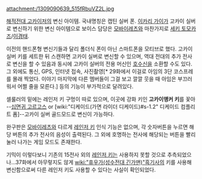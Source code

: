 attachment:/1309090639_515fRbuVZ2L.jpg

[[해적전대 고카이저]]의 변신 아이템. 국내명칭은 캡틴 실버 폰.
[[이카리 가이]]가 고카이 실버로 변신하기 위한 변신 아이템으로 보이스 담당은 [[모바이레츠]]와 마찬가지로 [[세키 토모카즈]]/[[이경태]].

이전의 핸드폰형 변신기들과 달리 폴더식 폰이 아닌 스마트폰을 모티브로 했다. 고카이 실버 키를 세트한 뒤 스캔하면 고카이 실버로 변신할 수 있으며, 역대 전대의 추가 전사로 변신을 할 수 있음과 동시에 고카이 실버의 전용 머신인 [[호수신]]을 소환할 수도 있다. 그 외에도 통신, GPS, 인터넷 접속, 사진촬영[* 29화에서 이걸로 아임의 3단 코스프레를 몰래 찍었다. 이야기 마지막에 다른 멤버들이 그걸 보고 깔깔 웃을 때 아임은 부끄러워서 어쩔 줄을 모른다.] 등의 기능이 부가적으로 달려있다.

셀룰러의 밑에는 레인저 키 구멍이 따로 있으며, 이곳에 강화 키인 '''고카이앵커 키'''를 꽃아 --[[십면귀 고르고스]] or [wiki:"디케이드(가면 라이더 디케이드)#s-1.2" 디케이드 컴플리트 폼]--고카이 실버 골드모드로 변신이 가능하다.

완구판은 [[모바이레츠]]와 다르게 [[레인저 키]] 인식 기능은 없으며, 각 숫자버튼을 누르면 해당 버튼의 추가 전사의 음성이 출력된다. 그 외에 호명하는 전사에 해당되는 버튼을 빨리 눌러 나가는 게임 모드도 존재한다. 

기믹이 이렇다보니 기존의 15전사 외의 [[레인저 키]]는 사용하지 못할 것으로 추측되었으나...37화에서 아무렇지도 않게 [[wiki:"휴우가(성수전대 긴가맨)"흑기사]]의 키를 사용해 변신함으로써 다른 레인저 키도 사용할 수 있다는 사실이 확인되었다.
